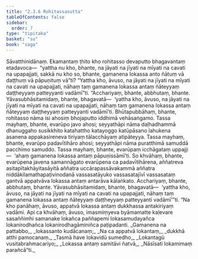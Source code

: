 ```yaml
---
title: "2.3.6 Rohitassasutta"
tableOfContents: false
sidebar:
  order: 7
type: "tipitaka"
basket: "su"
book: "saga"
---
```



<DynamicBreadcrumb />

<Division number="107" book="saga">

<Paragraph number="528" book="saga">
Sāvatthinidānaṃ. Ekamantaṃ ṭhito kho rohitasso devaputto bhagavantaṃ etadavoca—  “yattha nu kho, bhante, na jāyati na jīyati na mīyati na cavati na upapajjati, sakkā nu kho so, bhante, gamanena lokassa anto ñātuṃ vā daṭṭhuṃ vā pāpuṇituṃ vā”ti? “Yattha kho, āvuso, na jāyati na jīyati na mīyati na cavati na upapajjati, nāhaṃ taṃ gamanena lokassa antaṃ ñāteyyaṃ daṭṭheyyaṃ patteyyanti vadāmī”ti.
</Paragraph>

<Paragraph number="529" book="saga">
“Acchariyaṃ, bhante, abbhutaṃ, bhante. Yāvasubhāsitamidaṃ, bhante, bhagavatā—  ‘yattha kho, āvuso, na jāyati na jīyati na mīyati na cavati na upapajjati, nāhaṃ taṃ gamanena lokassa antaṃ ñāteyyaṃ daṭṭheyyaṃ patteyyanti vadāmī’ti.
</Paragraph>

<Paragraph number="530" book="saga">
Bhūtapubbāhaṃ, bhante, rohitasso nāma isi ahosiṃ bhojaputto iddhimā vehāsaṅgamo. Tassa mayhaṃ, bhante, evarūpo javo ahosi; seyyathāpi nāma daḷhadhammā dhanuggaho susikkhito katahattho katayoggo katūpāsano lahukena asanena appakasireneva tiriyaṃ tālacchāyaṃ atipāteyya. Tassa mayhaṃ, bhante, evarūpo padavītihāro ahosi; seyyathāpi nāma puratthimā samuddā pacchimo samuddo. Tassa mayhaṃ, bhante, evarūpaṃ icchāgataṃ uppajji—  ‘ahaṃ gamanena lokassa antaṃ pāpuṇissāmī’ti. So khvāhaṃ, bhante, evarūpena javena samannāgato evarūpena ca padavītihārena, aññatreva asitapītakhāyitasāyitā aññatra uccārapassāvakammā aññatra niddākilamathapaṭivinodanā vassasatāyuko vassasatajīvī vassasataṃ gantvā appatvāva lokassa antaṃ antarāva kālaṅkato.
</Paragraph>

<Paragraph number="531" book="saga">
Acchariyaṃ, bhante, abbhutaṃ, bhante. Yāvasubhāsitamidaṃ, bhante, bhagavatā—  ‘yattha kho, āvuso, na jāyati na jīyati na mīyati na cavati na upapajjati, nāhaṃ taṃ gamanena lokassa antaṃ ñāteyyaṃ daṭṭheyyaṃ patteyyanti vadāmī’”ti.
</Paragraph>

<Paragraph number="532" book="saga">
“Na kho panāhaṃ, āvuso, appatvā lokassa antaṃ dukkhassa antakiriyaṃ vadāmi. Api ca khvāhaṃ, āvuso, imasmiṃyeva byāmamatte kaḷevare sasaññimhi samanake lokañca paññapemi lokasamudayañca lokanirodhañca lokanirodhagāminiñca paṭipadanti.
</Paragraph>

<Paragraph number="533" type="verses" book="saga">
_Gamanena na pattabbo,_  
_lokassanto kudācanaṃ;_  
_Na ca appatvā lokantaṃ,_  
_dukkhā atthi pamocanaṃ._  

</Paragraph>

<Paragraph number="534" type="verses" book="saga">
_Tasmā have lokavidū sumedho,_  
_Lokantagū vusitabrahmacariyo;_  
_Lokassa antaṃ samitāvi ñatvā,_  
_Nāsīsati lokamimaṃ parañcā”ti._
</Paragraph>
</Division>